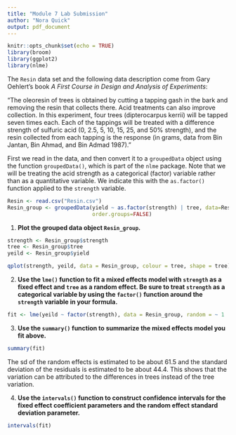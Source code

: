 ```yaml
---
title: "Module 7 Lab Submission"
author: "Nora Quick"
output: pdf_document
---
```


```r
knitr::opts_chunk$set(echo = TRUE)
library(broom)
library(ggplot2)
library(nlme)
```

The `Resin` data set and the following data description come from Gary Oehlert's book *A First Course in Design and Analysis of Experiments*:

"The oleoresin of trees is obtained by cutting a tapping gash in the bark and removing the resin that collects there. Acid treatments can also improve collection. In this experiment, four trees (dipterocarpus kerrii) will be tapped seven times each. Each of the tappings will be treated with a difference strength of sulfuric acid (0, 2.5, 5, 10, 15, 25, and 50% strength), and the resin collected from each tapping is the response (in grams, data from Bin Jantan, Bin Ahmad, and Bin Admad 1987)."

First we read in the data, and then convert it to a `groupedData` object using the function `groupedData()`, which is part of the `nlme` package.  Note that we will be treating the acid strength as a categorical (factor) variable rather than as a quantitative variable.  We indicate this with the `as.factor()` function applied to the `strength` variable.

```r
Resin <- read.csv("Resin.csv")
Resin_group <- groupedData(yield ~ as.factor(strength) | tree, data=Resin, 
                           order.groups=FALSE)
```


1. **Plot the grouped data object `Resin_group`.**

```r
strength <- Resin_group$strength
tree <- Resin_group$tree
yeild <- Resin_group$yield

qplot(strength, yeild, data = Resin_group, colour = tree, shape = tree)
```


2. **Use the `lme()` function to fit a mixed effects model with `strength` as a fixed effect and `tree` as a random effect.  Be sure to treat `strength` as a categorical variable by using the `factor()` function around the `strength` variable in your formula.**

```r
fit <- lme(yeild ~ factor(strength), data = Resin_group, random = ~ 1 | tree)
```

3. **Use the `summary()` function to summarize the mixed effects model you fit above.**

```r
summary(fit)
```

The sd of the random effects is estimated to be about 61.5 and the standard deviation of the residuals is estimated to be about 44.4. This shows that the variation can be attributed to the differences in trees instead of the tree variation. 

4. **Use the `intervals()` function to construct confidence intervals for the fixed effect coefficient parameters and the random effect standard deviation parameter.**

```r
intervals(fit)
```
